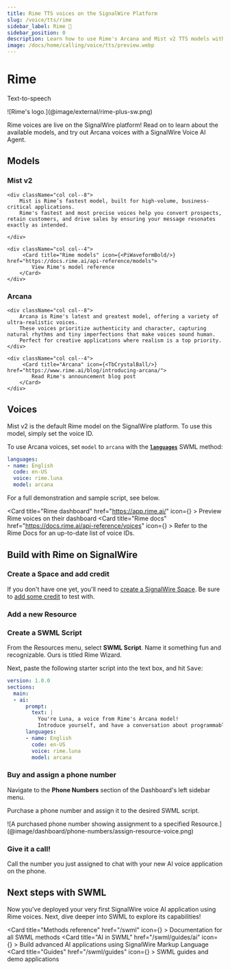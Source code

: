 ```yaml
---
title: Rime TTS voices on the SignalWire Platform
slug: /voice/tts/rime
sidebar_label: Rime 🔮
sidebar_position: 0
description: Learn how to use Rime's Arcana and Mist v2 TTS models with SignalWire AI Voice applications.
image: /docs/home/calling/voice/tts/preview.webp
---
```


# Rime

<Subtitle>Text-to-speech</Subtitle>


<Frame>
    ![Rime's logo.](@image/external/rime-plus-sw.png)
</Frame>

Rime voices are live on the SignalWire platform! 
Read on to learn about the available models, and 
try out Arcana voices with a SignalWire Voice AI Agent.

## Models

### Mist v2

<div className="row">
    
    <div className="col col--8">
        Mist is Rime’s fastest model, built for high-volume, business-critical applications.
        Rime's fastest and most precise voices help you convert prospects, retain customers, and drive sales by ensuring your message resonates exactly as intended.

    </div>
    
    <div className="col col--4">
         <Card title="Rime models" icon={<PiWaveformBold/>} href="https://docs.rime.ai/api-reference/models">
            View Rime's model reference
        </Card>
    </div>
    
</div>

### Arcana

<div className="row">
    
    <div className="col col--8">
        Arcana is Rime's latest and greatest model, offering a variety of ultra-realistic voices.
        These voices prioritize authenticity and character, capturing natural rhythms and tiny imperfections that make voices sound human.
        Perfect for creative applications where realism is a top priority.
    </div>
    
    <div className="col col--4">
         <Card title="Arcana" icon={<TbCrystalBall/>} href="https://www.rime.ai/blog/introducing-arcana/">
            Read Rime's announcement blog post
        </Card>
    </div>
    
</div>

## Voices

Mist v2 is the default Rime model on the SignalWire platform.
To use this model, simply set the voice ID.

To use Arcana voices, set `model` to `arcana` with the
[**`languages`**](/swml/methods/ai/languages#use-voice-strings)
SWML method:

```yaml
languages:
- name: English
  code: en-US
  voice: rime.luna
  model: arcana
```

For a full demonstration and sample script, see below.


<CardGroup>

   <Card
        title="Rime dashboard"
        href="https://app.rime.ai/"
        icon={<MdDashboard />}
    >
        Preview Rime voices on their dashboard
    </Card>
    <Card
        title="Rime docs"
        href="https://docs.rime.ai/api-reference/voices"
        icon={<FaBookOpen />}
    >
        Refer to the Rime Docs for an up-to-date list of voice IDs.
    </Card>

</CardGroup>

## Build with Rime on SignalWire

<Steps>

### Create a Space and add credit

If you don't have one yet, you'll need to 
[create a SignalWire Space](/platform/dashboard/getting-started/signing-up-for-a-space).
Be sure to [add some credit](/platform/dashboard/billing#trial-mode) to test with.

### Add a new Resource

<AddResource/>

### Create a SWML Script

From the Resources menu, select **SWML Script**.
Name it something fun and recognizable.
Ours is titled Rime Wizard.

Next, paste the following starter script into the text box, and hit <kbd>Save</kbd>:

```yaml andJson
version: 1.0.0
sections:
  main:
  - ai:
      prompt:
        text: | 
          You're Luna, a voice from Rime's Arcana model! 
          Introduce yourself, and have a conversation about programmable unified communications on the SignalWire platform. 
      languages:
      - name: English
        code: en-US
        voice: rime.luna
        model: arcana
```

<!--
```
        params:
          rime_model: arcana
```

This simple YAML file is actually a complete application that SignalWire hosts and deploys the moment you hit save. 
The hard telecom and LLM integration happen behind the scenes, 
so all you have to worry about is calling the ai method, giving it a prompt, and assigning a TTS voice. 
In this case, we’re using Rime’s Celeste voice.

SWML is compact but mighty. 
This same SWML script can be expanded to do almost anything - 
call external APIs, 
use defined “tools” or functions, 
retrieve structured information from SignalWire’s 
[Datasphere](https://signalwire.com/blogs/developers/signalwire-datasphere-build-specialized-ai) RAG stack, 
switch voices and contexts, 
programmatically modify its own source with the 
[Prompt Object Model](/ai/pom/), 
and transfer to other [Resources](/platform/call-fabric/resources) on SignalWire’s Call Fabric platform.


-->

### Buy and assign a phone number

Navigate to the **Phone Numbers** section of the Dashboard's left sidebar menu.

Purchase a phone number and assign it to the desired SWML script.

<Frame caption="Assigning a phone number to the SWML Script">
    ![A purchased phone number showing assignment to a specified Resource.](@image/dashboard/phone-numbers/assign-resource-voice.png)
</Frame>

### Give it a call!

Call the number you just assigned to chat with your new AI voice application on the phone.

</Steps>

## Next steps with SWML

Now you've deployed your very first SignalWire voice AI application using Rime voices. 
Next, dive deeper into SWML to explore its capabilities!

<CardGroup>

   <Card
        title="Methods reference"
        href="/swml"
        icon={<MdOutlineCode />}
    >
        Documentation for all SWML methods
    </Card>
    <Card
        title="AI in SWML"
        href="/swml/guides/ai"
        icon={<FaMagic />}
    >
        Build advanced AI applications using SignalWire Markup Language
    </Card>
    <Card
        title="Guides"
        href="/swml/guides"
        icon={<FaBookOpen />}
    >
    SWML guides and demo applications
    </Card>

</CardGroup>
